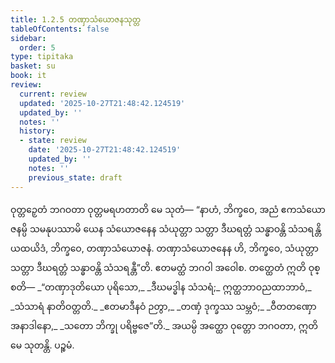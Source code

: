```yaml
---
title: 1.2.5 တဏှာသံယောဇနသုတ္တ
tableOfContents: false
sidebar:
  order: 5
type: tipitaka
basket: su
book: it
review:
  current: review
  updated: '2025-10-27T21:48:42.124519'
  updated_by: ''
  notes: ''
  history:
  - state: review
    date: '2025-10-27T21:48:42.124519'
    updated_by: ''
    notes: ''
    previous_state: draft
---
```



<ReviewStatus review={frontmatter.review} showDetails={true} />

<HypothesisAnnotation frontmatter={frontmatter} />

<DynamicBreadcrumb />

<Division number="15" book="it" e="ch" v="18" p="201">

<Paragraph number="77" book="it">
ဝုတ္တဉှေတံ ဘဂဝတာ ဝုတ္တမရဟတာတိ မေ သုတံ—
</Paragraph>

<Paragraph number="78" book="it">
“နာဟံ, ဘိက္ခဝေ, အညံ ဧကသံယောဇနမ္ပိ သမနုပဿာမိ ယေန သံယောဇနေန သံယုတ္တာ သတ္တာ ဒီဃရတ္တံ သန္ဓာဝန္တိ သံသရန္တိ ယထယိဒံ, ဘိက္ခဝေ, တဏှာသံယောဇနံ. တဏှာသံယောဇနေန ဟိ, ဘိက္ခဝေ, သံယုတ္တာ သတ္တာ ဒီဃရတ္တံ သန္ဓာဝန္တိ သံသရန္တီ”တိ. ဧတမတ္ထံ ဘဂဝါ အဝေါစ. တတ္ထေတံ ဣတိ ဝုစ္စတိ—
</Paragraph>

<Paragraph number="79" type="verses" book="it">
_“တဏှာဒုတိယော ပုရိသော,_  
_ဒီဃမဒ္ဓါန သံသရံ;_  
ဣတ္ထဘာဝညထာဘာဝံ,_  
_သံသာရံ နာတိဝတ္တတိ._  

</Paragraph>

<Paragraph number="80" type="verses" book="it">
_ဧတမာဒီနဝံ ဉတွာ,_  
_တဏှံ ဒုက္ခဿ သမ္ဘဝံ;_  
_ဝီတတဏှော အနာဒါနော,_  
_သတော ဘိက္ခု ပရိဗ္ဗဇေ”တိ._  

</Paragraph>

<Paragraph number="81" book="it">
အယမ္ပိ အတ္ထော ဝုတ္တော ဘဂဝတာ, ဣတိ မေ သုတန္တိ.

</Paragraph>
</Division>

<Paragraph number="82" type="center" book="it">
ပဉ္စမံ.
</Paragraph>